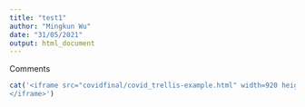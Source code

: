 ```yaml
---
title: "test1"
author: "Mingkun Wu"
date: "31/05/2021"
output: html_document
---
```


Comments

```r
cat('<iframe src="covidfinal/covid_trellis-example.html" width=920 height=600 frameBorder=0>
</iframe>')
```